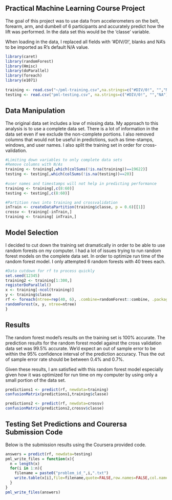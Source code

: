 Practical Machine Learning Course Project
-------------------------------------------------

The goal of this project was to use data from accelerometers on the belt, forearm, arm, and dumbell of 6 participants and accurately predict how the lift was performed. In the data set this would be the 'classe' variable.

When loading in the data, I replaced all fields with '#DIV/0!', blanks and NA's to be imported as R's default N/A value.
```r
library(caret)
library(randomForest)
library(Hmisc)
library(doParallel)
library(foreach)
library(e1071)
 
training <- read.csv("~/pml-training.csv",na.strings=c("#DIV/0!", "","NA") )
testing <- read.csv("pml-testing.csv", na.strings=c("#DIV/0!", "","NA") )
```

Data Manipulation
-------------------------
The original data set includes a low of missing data. My approach to this analysis is to use a complete data set. There is a lot of information in the data set even if we exclude the non-complete portions. I also removed columns that would not be useful in predictions, such as time-stamps, windows, and user names. I also split the training set in order for cross-validation. 

```r
#Limiting down variables to only complete data sets
#Remove columns with N/As
training <- training[,which(colSums(!is.na(training))==19622)]
testing <- testing[,which(colSums(!is.na(testing))==20)]
 
#user names and timestamps will not help in predicting performance
training <- training[,c(8:60)]
testing <- testing[,c(8:60)]

#Partition rows into training and crossvalidation
inTrain <- createDataPartition(training$classe, p = 0.6)[[1]]
crossv <- training[-inTrain,]
training <- training[ inTrain,]
```

Model Selection
---------------------------------
I decided to cut down the training set dramatically in order to be able to use random forests on my computer. I had a lot of issues trying to run random forest models on the complete data set. In order to optimize run time of the random forest model. I only attempted 6 random forests with 40 trees each.

```r
#Data cutdown for rf to process quickly
set.seed(12345)
training2 <- training[1:300,]
registerDoParallel()
x <- training[-ncol(training)]
y <- training$classe
rf <- foreach(ntree=rep(40, 6), .combine=randomForest::combine, .packages='randomForest') %dopar% {
randomForest(x, y, ntree=ntree) 
}
```

Results
---------------------------
The random forest model's results on the training set is 100% accurate. The prediction results for the random forest model against the cross validation data set was 99.5% accurate. We'd expect an out of sample error to be within the 95% confidence interval of the prediction accuracy. Thus the out of sample error rate should be between 0.4% and 0.7%.

Given these results, I am satisfied with this random forest model especially given how it was optimized for run time on my computer by using only a small portion of the data set. 
```r
predictions1 <- predict(rf, newdata=training)
confusionMatrix(predictions1,training$classe)

predictions2 <- predict(rf, newdata=crossv)
confusionMatrix(predictions2,crossv$classe)
```

Testing Set Predictions and Courersa Submission Code
-----------------------------------------------------
Below is the submission results using the Coursera provided code.
```r
answers = predict(rf, newdata=testing)
pml_write_files = function(x){
  n = length(x)
  for(i in 1:n){
    filename = paste0("problem_id_",i,".txt")
    write.table(x[i],file=filename,quote=FALSE,row.names=FALSE,col.names=FALSE)
  }
}
pml_write_files(answers)
```
